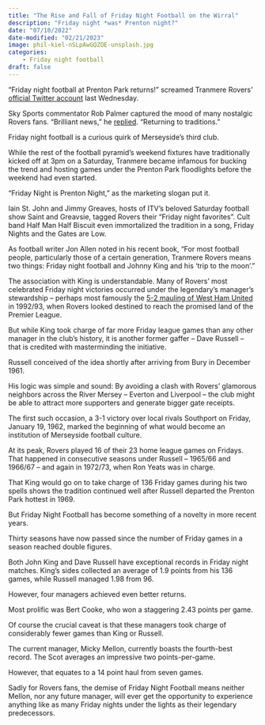 ```yaml
---
title: "The Rise and Fall of Friday Night Football on the Wirral"
description: "Friday night *was* Prenton night?"
date: "07/10/2022"
date-modified: "02/21/2023"
image: phil-kiel-nSLpAwGQZOE-unsplash.jpg
categories:
    - Friday night football
draft: false
---
```


"Friday night football at Prenton Park returns!" screamed Tranmere Rovers' [official Twitter account](https://twitter.com/TranmereRovers/status/1544697784984633344) last Wednesday.

Sky Sports commentator Rob Palmer captured the mood of many nostalgic Rovers fans. "Brilliant news," he [replied](https://twitter.com/robbopalmer/status/1544700737069977604). "Returning to traditions."

Friday night football is a curious quirk of Merseyside's third club.

While the rest of the football pyramid's weekend fixtures have traditionally kicked off at 3pm on a Saturday, Tranmere became infamous for bucking the trend and hosting games under the Prenton Park floodlights before the weekend had even started.

"Friday Night is Prenton Night," as the marketing slogan put it.

Iain St. John and Jimmy Greaves, hosts of ITV's beloved Saturday football show Saint and Greavsie, tagged Rovers their "Friday night favorites". Cult band Half Man Half Biscuit even immortalized the tradition in a song, Friday Nights and the Gates are Low.

As football writer Jon Allen noted in his recent book, "For most football people, particularly those of a certain generation, Tranmere Rovers means two things: Friday night football and Johnny King and his 'trip to the moon'."

The association with King is understandable. Many of Rovers' most celebrated Friday night victories occurred under the legendary's manager's stewardship – perhaps most famously the [5-2 mauling of West Ham United](https://www.youtube.com/watch?v=ReVk_gkc1gQ) in 1992/93, when Rovers looked destined to reach the promised land of the Premier League.

But while King took charge of far more Friday league games than any other manager in the club's history, it is another former gaffer – Dave Russell – that is credited with masterminding the initiative.

Russell conceived of the idea shortly after arriving from Bury in December 1961.

His logic was simple and sound: By avoiding a clash with Rovers' glamorous neighbors across the River Mersey – Everton and Liverpool – the club might be able to attract more supporters and generate bigger gate receipts.

The first such occasion, a 3-1 victory over local rivals Southport on Friday, January 19, 1962, marked the beginning of what would become an institution of Merseyside football culture.

At its peak, Rovers played 16 of their 23 home league games on Fridays. That happened in consecutive seasons under Russell – 1965/66 and 1966/67 – and again in 1972/73, when Ron Yeats was in charge.

That King would go on to take charge of 136 Friday games during his two spells shows the tradition continued well after Russell departed the Prenton Park hottest in 1969.

But Friday Night Football has become something of a novelty in more recent years.

Thirty seasons have now passed since the number of Friday games in a season reached double figures.

Both John King and Dave Russell have exceptional records in Friday night matches. King's sides collected an average of 1.9 points from his 136 games, while Russell managed 1.98 from 96.

However, four managers achieved even better returns.

Most prolific was Bert Cooke, who won a staggering 2.43 points per game.

Of course the crucial caveat is that these managers took charge of considerably fewer games than King or Russell.

The current manager, Micky Mellon, currently boasts the fourth-best record. The Scot averages an impressive two points-per-game.

However, that equates to a 14 point haul from seven games.

Sadly for Rovers fans, the demise of Friday Night Football means neither Mellon, nor any future manager, will ever get the opportunity to experience anything like as many Friday nights under the lights as their legendary predecessors.